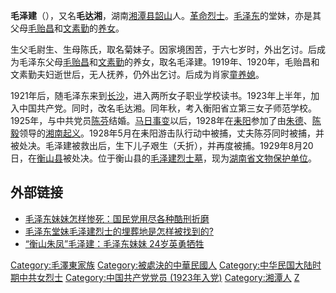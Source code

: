 '''毛泽建'''（{{bd|1905年|10月5日|1929年|8月20日|catIdx=M}}），又名'''毛达湘'''，湖南[[湘潭县|湘潭县]][[韶山|韶山]]人。[[革命烈士|革命烈士]]。[[毛泽东|毛泽东]]的堂妹，亦是其父母[[毛贻昌|毛贻昌]]和[[文素勤|文素勤]]的[[养女|养女]]。

生父毛尉生、生母陈氏，取名菊妹子。因家境困苦，于六七岁时，外出乞讨。后成为毛泽东父母[[毛贻昌|毛贻昌]]和[[文素勤|文素勤]]的养女，取名毛泽建。1919年、1920年，毛贻昌和文素勤夫妇逝世后，无人抚养，仍外出乞讨。后成为肖家[[童养媳|童养媳]]。

1921年后，随毛泽东来到[[长沙|长沙]]，进入两所女子职业学校读书。1923年上半年，加入中国共产党。同时，改名毛达湘。同年秋，考入衡阳省立第三女子师范学校。1925年，与中共党员[[陈芬|陈芬]]结婚。[[马日事变|马日事变]]以后，1928年在[[耒阳|耒阳]]参加了由[[朱德|朱德]]、[[陈毅|陈毅]]领导的[[湘南起义|湘南起义]]。1928年5月在耒阳游击队行动中被捕，丈夫陈芬同时被捕，并被处决。毛泽建被救出后，生下儿子艰生（夭折），并再度被捕。1929年8月20日，在[[衡山县|衡山县]]被处决。位于衡山县的[[毛泽建烈士墓|毛泽建烈士墓]]，现为[[湖南省文物保护单位|湖南省文物保护单位]]。

== 外部链接 ==
*[http://news.ifeng.com/history/zhongguojindaishi/detail_2011_06/12/6960289_0.shtml 毛泽东妹妹怎样惨死：国民党用尽各种酷刑折磨] {{Wayback|url=http://news.ifeng.com/history/zhongguojindaishi/detail_2011_06/12/6960289_0.shtml |date=20141214180225 }}
*[http://dangshi.people.com.cn/GB/17354745.html 毛泽东堂妹毛泽建烈士的埋葬地是怎样被找到的?] {{Wayback|url=http://dangshi.people.com.cn/GB/17354745.html |date=20141105222050 }}
*[http://hunan.voc.com.cn/xhn/article/201607/201607011822177931.html “衡山朱凤”毛泽建：毛泽东妹妹 24岁英勇牺牲] {{Wayback|url=http://hunan.voc.com.cn/xhn/article/201607/201607011822177931.html |date=20180228100638 }}

{{DEFAULTSORT:M}}
[[Category:毛澤東家族|Category:毛澤東家族]]
[[Category:被處決的中華民國人|Category:被處決的中華民國人]]
[[Category:中华民国大陆时期中共女烈士|Category:中华民国大陆时期中共女烈士]]
[[Category:中国共产党党员_(1923年入党)|Category:中国共产党党员 (1923年入党)]]
[[Category:湘潭人|Category:湘潭人]]
[[Category:毛姓|Z]]